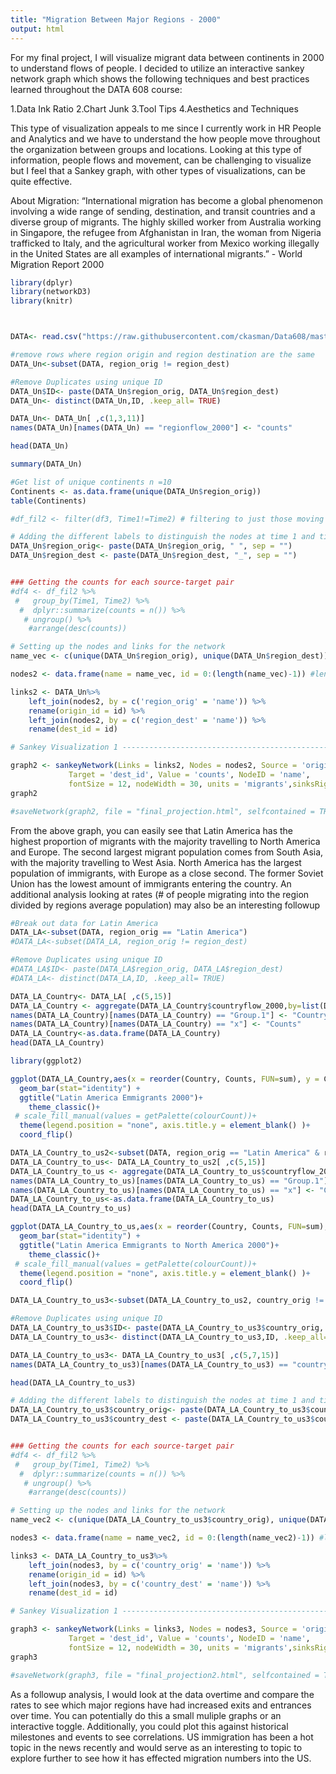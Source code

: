 ```yaml
---
title: "Migration Between Major Regions - 2000"
output: html
---
```


For my final project, I will visualize migrant data between continents in 2000 to understand flows of people. I decided to utilize an interactive sankey network graph which shows the following techniques and best practices learned throughout the DATA 608 course:

1.Data Ink Ratio
2.Chart Junk
3.Tool Tips
4.Aesthetics and Techniques

This type of visualization appeals to me since I currently work in HR People and Analytics and we have to understand the how people move throughout the organization between groups and locations. Looking at this type of information, people flows and movement, can be challenging to visualize but I feel that a Sankey graph, with other types of visualizations, can be quite effective.

About Migration:
"International migration has become a global phenomenon involving a wide range
of sending, destination, and transit countries and a diverse group of migrants. The
highly skilled worker from Australia working in Singapore, the refugee from
Afghanistan in Iran, the woman from Nigeria trafficked to Italy, and the agricultural worker from Mexico working illegally in the United States are all examples
of international migrants." - World Migration Report 2000


```r
library(dplyr)
library(networkD3)
library(knitr)



DATA<- read.csv("https://raw.githubusercontent.com/ckasman/Data608/master/Data%20on%20the%20global%20flow%20of%20people_Version%20March2014.csv")

#remove rows where region origin and region destination are the same
DATA_Un<-subset(DATA, region_orig != region_dest)

#Remove Duplicates using unique ID
DATA_Un$ID<- paste(DATA_Un$region_orig, DATA_Un$region_dest)
DATA_Un<- distinct(DATA_Un,ID, .keep_all= TRUE)

DATA_Un<- DATA_Un[ ,c(1,3,11)]
names(DATA_Un)[names(DATA_Un) == "regionflow_2000"] <- "counts"

head(DATA_Un)
```
```r
summary(DATA_Un)
```


```r
#Get list of unique continents n =10
Continents <- as.data.frame(unique(DATA_Un$region_orig))
table(Continents)
```



  
    
```r
#df_fil2 <- filter(df3, Time1!=Time2) # filtering to just those moving

# Adding the different labels to distinguish the nodes at time 1 and time2
DATA_Un$region_orig<- paste(DATA_Un$region_orig, " ", sep = "")
DATA_Un$region_dest <- paste(DATA_Un$region_dest, "_", sep = "")


### Getting the counts for each source-target pair
#df4 <- df_fil2 %>%
 #   group_by(Time1, Time2) %>%
  #  dplyr::summarize(counts = n()) %>%
   # ungroup() %>%
    #arrange(desc(counts))

# Setting up the nodes and links for the network
name_vec <- c(unique(DATA_Un$region_orig), unique(DATA_Un$region_dest))

nodes2 <- data.frame(name = name_vec, id = 0:(length(name_vec)-1)) #length of ids must equal number of unique locations

links2 <- DATA_Un%>%
    left_join(nodes2, by = c('region_orig' = 'name')) %>%
    rename(origin_id = id) %>%
    left_join(nodes2, by = c('region_dest' = 'name')) %>%
    rename(dest_id = id)

# Sankey Visualization 1 --------------------------------------------------

graph2 <- sankeyNetwork(Links = links2, Nodes = nodes2, Source = 'origin_id',
             Target = 'dest_id', Value = 'counts', NodeID = 'name',
             fontSize = 12, nodeWidth = 30, units = 'migrants',sinksRight = TRUE)
graph2
```

```r
#saveNetwork(graph2, file = "final_projection.html", selfcontained = TRUE)
```

From the above graph, you can easily see that Latin America has the highest proportion of migrants with the majority travelling to North America and Europe. The second largest migrant population comes from South Asia, with the majority travelling to West Asia. North America has the largest population of immigrants, with Europe as a close second. The former Soviet Union has the lowest amount of immigrants entering the country. An additional analysis looking at rates (# of people migrating into the region divided by regions average population) may also be an interesting followup



```r


#Break out data for Latin America
DATA_LA<-subset(DATA, region_orig == "Latin America")
#DATA_LA<-subset(DATA_LA, region_orig != region_dest)

#Remove Duplicates using unique ID
#DATA_LA$ID<- paste(DATA_LA$region_orig, DATA_LA$region_dest)
#DATA_LA<- distinct(DATA_LA,ID, .keep_all= TRUE)

DATA_LA_Country<- DATA_LA[ ,c(5,15)]
DATA_LA_Country <- aggregate(DATA_LA_Country$countryflow_2000,by=list(DATA_LA_Country$country_orig), FUN=sum)
names(DATA_LA_Country)[names(DATA_LA_Country) == "Group.1"] <- "Country"
names(DATA_LA_Country)[names(DATA_LA_Country) == "x"] <- "Counts"
DATA_LA_Country<-as.data.frame(DATA_LA_Country)
head(DATA_LA_Country)
```

```r
library(ggplot2)

ggplot(DATA_LA_Country,aes(x = reorder(Country, Counts, FUN=sum), y = Counts))+
  geom_bar(stat="identity") +
  ggtitle("Latin America Emmigrants 2000")+
    theme_classic()+
 # scale_fill_manual(values = getPalette(colourCount))+
  theme(legend.position = "none", axis.title.y = element_blank() )+
  coord_flip()

```

```r
DATA_LA_Country_to_us2<-subset(DATA, region_orig == "Latin America" & region_dest =="North America")
DATA_LA_Country_to_us<- DATA_LA_Country_to_us2[ ,c(5,15)]
DATA_LA_Country_to_us <- aggregate(DATA_LA_Country_to_us$countryflow_2000,by=list(DATA_LA_Country_to_us$country_orig), FUN=sum)
names(DATA_LA_Country_to_us)[names(DATA_LA_Country_to_us) == "Group.1"] <- "Country"
names(DATA_LA_Country_to_us)[names(DATA_LA_Country_to_us) == "x"] <- "Counts"
DATA_LA_Country_to_us<-as.data.frame(DATA_LA_Country_to_us)
head(DATA_LA_Country_to_us)
```
```r
ggplot(DATA_LA_Country_to_us,aes(x = reorder(Country, Counts, FUN=sum), y = Counts))+
  geom_bar(stat="identity") +
  ggtitle("Latin America Emmigrants to North America 2000")+
    theme_classic()+
 # scale_fill_manual(values = getPalette(colourCount))+
  theme(legend.position = "none", axis.title.y = element_blank() )+
  coord_flip()

```

```r
DATA_LA_Country_to_us3<-subset(DATA_LA_Country_to_us2, country_orig != country_dest)

#Remove Duplicates using unique ID
DATA_LA_Country_to_us3$ID<- paste(DATA_LA_Country_to_us3$country_orig, DATA_LA_Country_to_us3$country_dest)
DATA_LA_Country_to_us3<- distinct(DATA_LA_Country_to_us3,ID, .keep_all= TRUE)

DATA_LA_Country_to_us3<- DATA_LA_Country_to_us3[ ,c(5,7,15)]
names(DATA_LA_Country_to_us3)[names(DATA_LA_Country_to_us3) == "countryflow_2000"] <- "counts"

head(DATA_LA_Country_to_us3)
```

```r
# Adding the different labels to distinguish the nodes at time 1 and time2
DATA_LA_Country_to_us3$country_orig<- paste(DATA_LA_Country_to_us3$country_orig, " ", sep = "")
DATA_LA_Country_to_us3$country_dest <- paste(DATA_LA_Country_to_us3$country_dest, "_", sep = "")


### Getting the counts for each source-target pair
#df4 <- df_fil2 %>%
 #   group_by(Time1, Time2) %>%
  #  dplyr::summarize(counts = n()) %>%
   # ungroup() %>%
    #arrange(desc(counts))

# Setting up the nodes and links for the network
name_vec2 <- c(unique(DATA_LA_Country_to_us3$country_orig), unique(DATA_LA_Country_to_us3$country_dest ))

nodes3 <- data.frame(name = name_vec2, id = 0:(length(name_vec2)-1)) #length of ids must equal number of unique locations

links3 <- DATA_LA_Country_to_us3%>%
    left_join(nodes3, by = c('country_orig' = 'name')) %>%
    rename(origin_id = id) %>%
    left_join(nodes3, by = c('country_dest' = 'name')) %>%
    rename(dest_id = id)

# Sankey Visualization 1 --------------------------------------------------

graph3 <- sankeyNetwork(Links = links3, Nodes = nodes3, Source = 'origin_id',
             Target = 'dest_id', Value = 'counts', NodeID = 'name',
             fontSize = 12, nodeWidth = 30, units = 'migrants',sinksRight = TRUE)
graph3
```
```r
#saveNetwork(graph3, file = "final_projection2.html", selfcontained = TRUE)
```




As a followup analysis, I would look at the data overtime and compare the rates to see which major regions have had increased exits and entrances over time. You can potentially do this a small muliple graphs or an interactive toggle. Additionally, you could plot this against historical milestones and events to see correlations. US immigration has been a hot topic in the news recently and would serve as an interesting to topic to explore further to see how it has effected migration numbers into the US.